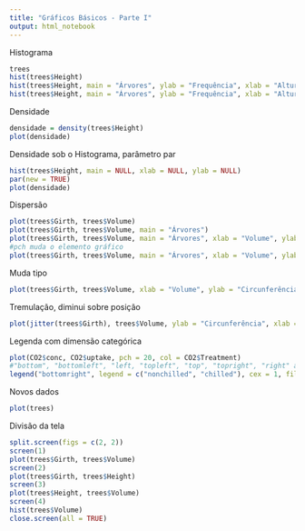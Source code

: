 ```yaml
---
title: "Gráficos Básicos - Parte I"
output: html_notebook
---
```

Histograma
```r
trees
hist(trees$Height)
hist(trees$Height, main = "Árvores", ylab = "Frequência", xlab = "Altura", col = "blue")
hist(trees$Height, main = "Árvores", ylab = "Frequência", xlab = "Altura", col = "blue", density = 20, breaks = 20)
```
Densidade
```r
densidade = density(trees$Height)
plot(densidade)
```
Densidade sob o Histograma, parâmetro par
```r
hist(trees$Height, main = NULL, xlab = NULL, ylab = NULL)
par(new = TRUE)
plot(densidade)
```
Dispersão
```r
plot(trees$Girth, trees$Volume)
plot(trees$Girth, trees$Volume, main = "Árvores")
plot(trees$Girth, trees$Volume, main = "Árvores", xlab = "Volume", ylab = "Circunferência", col = "blue")
#pch muda o elemento gráfico
plot(trees$Girth, trees$Volume, main = "Árvores", xlab = "Volume", ylab = "Circunferência", col = "blue", pch = 20)
```
Muda tipo
```r
plot(trees$Girth, trees$Volume, xlab = "Volume", ylab = "Circunferência", col = "blue", main = "Árvores", pch = 20, type = "l")
```
Tremulação, diminui sobre posição
```r
plot(jitter(trees$Girth), trees$Volume, ylab = "Circunferência", xlab = "Volume", col = "blue", main = "Árvores")
```
Legenda com dimensão categórica
```r
plot(CO2$conc, CO2$uptake, pch = 20, col = CO2$Treatment)
#"bottom", "bottomleft", "left, "topleft", "top", "topright", "right" and "center"
legend("bottomright", legend = c("nonchilled", "chilled"), cex = 1, fill = c("black", "red"))
```
Novos dados
```r
plot(trees)
```
Divisão da tela
```r
split.screen(figs = c(2, 2))
screen(1)
plot(trees$Girth, trees$Volume)
screen(2)
plot(trees$Girth, trees$Height)
screen(3)
plot(trees$Height, trees$Volume)
screen(4)
hist(trees$Volume)
close.screen(all = TRUE)
```
